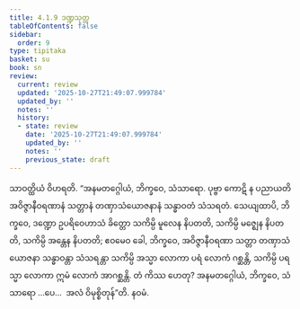 ```yaml
---
title: 4.1.9 ဒဏ္ဍသုတ္တ
tableOfContents: false
sidebar:
  order: 9
type: tipitaka
basket: su
book: sn
review:
  current: review
  updated: '2025-10-27T21:49:07.999784'
  updated_by: ''
  notes: ''
  history:
  - state: review
    date: '2025-10-27T21:49:07.999784'
    updated_by: ''
    notes: ''
    previous_state: draft
---
```



<ReviewStatus review={frontmatter.review} showDetails={true} />

<HypothesisAnnotation frontmatter={frontmatter} />

<DynamicBreadcrumb />

<Division number="132" book="sn" e="ch" v="18" p="299">

<Paragraph number="851" book="sn">
သာဝတ္ထိယံ ဝိဟရတိ. “အနမတဂ္ဂေါယံ, ဘိက္ခဝေ, သံသာရော. ပုဗ္ဗာ ကောဋိ န ပညာယတိ အဝိဇ္ဇာနီဝရဏာနံ သတ္တာနံ တဏှာသံယောဇနာနံ သန္ဓာဝတံ သံသရတံ. သေယျထာပိ, ဘိက္ခဝေ, ဒဏ္ဍော ဥပရိဝေဟာသံ ခိတ္တော သကိမ္ပိ မူလေန နိပတတိ, သကိမ္ပိ မဇ္ဈေန နိပတတိ, သကိမ္ပိ အန္တေန နိပတတိ; ဧဝမေဝ ခေါ, ဘိက္ခဝေ, အဝိဇ္ဇာနီဝရဏာ သတ္တာ တဏှာသံယောဇနာ သန္ဓာဝန္တာ သံသရန္တာ သကိမ္ပိ အသ္မာ လောကာ ပရံ လောကံ ဂစ္ဆန္တိ, သကိမ္ပိ ပရသ္မာ လောကာ ဣမံ လောကံ အာဂစ္ဆန္တိ. တံ ကိဿ ဟေတု? အနမတဂ္ဂေါယံ, ဘိက္ခဝေ, သံသာရော …ပေ…  အလံ ဝိမုစ္စိတုန်”တိ.

</Paragraph>
</Division>

<Paragraph number="852" type="center" book="sn">
နဝမံ.
</Paragraph>